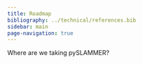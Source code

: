 ```yaml
---
title: Roadmap 
bibliography: ../technical/references.bib
sidebar: main
page-navigation: true
---
```


Where are we taking pySLAMMER?